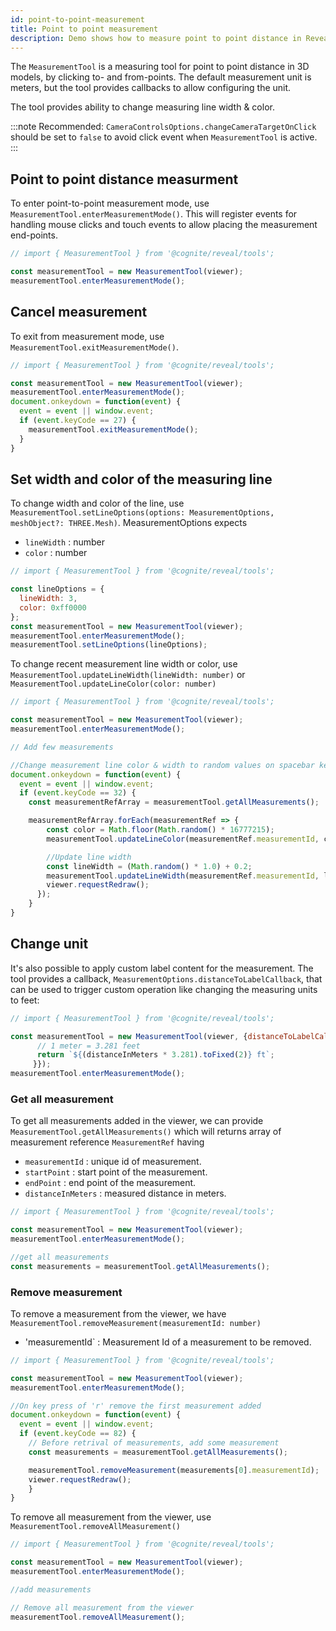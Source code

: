 ```yaml
---
id: point-to-point-measurement
title: Point to point measurement
description: Demo shows how to measure point to point distance in Reveal.
---
```



The `MeasurementTool` is a measuring tool for point to point distance in 3D models, by clicking to- and from-points. The default measurement unit is meters, but the tool provides callbacks to allow configuring the unit.

The tool provides ability to change measuring line width & color.

:::note
Recommended: `CameraControlsOptions.changeCameraTargetOnClick` should be set to `false` to avoid click event when `MeasurementTool` is active.
:::

<DemoWrapper name="Cognite3DViewerDemo" />

## Point to point distance measurment
To enter point-to-point measurement mode, use `MeasurementTool.enterMeasurementMode()`. This will register events for handling mouse clicks and touch events to allow placing the measurement end-points.

```jsx runnable
// import { MeasurementTool } from '@cognite/reveal/tools';

const measurementTool = new MeasurementTool(viewer);
measurementTool.enterMeasurementMode();
```
## Cancel measurement
To exit from measurement mode, use `MeasurementTool.exitMeasurementMode()`.

```jsx runnable
// import { MeasurementTool } from '@cognite/reveal/tools';

const measurementTool = new MeasurementTool(viewer);
measurementTool.enterMeasurementMode();
document.onkeydown = function(event) {
  event = event || window.event;
  if (event.keyCode == 27) {
    measurementTool.exitMeasurementMode();
  }
}
```

## Set width and color of the measuring line
To change width and color of the line, use `MeasurementTool.setLineOptions(options: MeasurementOptions, meshObject?: THREE.Mesh)`. MeasurementOptions expects
  - `lineWidth` : number
  - `color` : number

```jsx runnable
// import { MeasurementTool } from '@cognite/reveal/tools';

const lineOptions = {
  lineWidth: 3,
  color: 0xff0000
};
const measurementTool = new MeasurementTool(viewer);
measurementTool.enterMeasurementMode();
measurementTool.setLineOptions(lineOptions);
```

To change recent measurement line width or color, use `MeasurementTool.updateLineWidth(lineWidth: number)` or `MeasurementTool.updateLineColor(color: number)`

```jsx runnable
// import { MeasurementTool } from '@cognite/reveal/tools';

const measurementTool = new MeasurementTool(viewer);
measurementTool.enterMeasurementMode();

// Add few measurements

//Change measurement line color & width to random values on spacebar key press.
document.onkeydown = function(event) {
  event = event || window.event;
  if (event.keyCode == 32) {
    const measurementRefArray = measurementTool.getAllMeasurements();

    measurementRefArray.forEach(measurementRef => {
        const color = Math.floor(Math.random() * 16777215);
        measurementTool.updateLineColor(measurementRef.measurementId, color);

        //Update line width
        const lineWidth = (Math.random() * 1.0) + 0.2;
        measurementTool.updateLineWidth(measurementRef.measurementId, lineWidth);
        viewer.requestRedraw();
      });
    }
}
```
## Change unit

It's also possible to apply custom label content for the measurement.
The tool provides a callback, `MeasurementOptions.distanceToLabelCallback`, that can be
used to trigger custom operation like changing the measuring units to feet:

```jsx runnable
// import { MeasurementTool } from '@cognite/reveal/tools';

const measurementTool = new MeasurementTool(viewer, {distanceToLabelCallback: (distanceInMeters) => {
      // 1 meter = 3.281 feet
      return `${(distanceInMeters * 3.281).toFixed(2)} ft`;
     }});
measurementTool.enterMeasurementMode();
```

### Get all measurement
To get all measurements added in the viewer, we can provide `MeasurementTool.getAllMeasurements()` which will
returns array of measurement reference `MeasurementRef` having
  - `measurementId` : unique id of measurement.
  - `startPoint` : start point of the measurement.
  - `endPoint` : end point of the measurement.
  - `distanceInMeters` : measured distance in meters.

```jsx
// import { MeasurementTool } from '@cognite/reveal/tools';

const measurementTool = new MeasurementTool(viewer);
measurementTool.enterMeasurementMode();

//get all measurements
const measurements = measurementTool.getAllMeasurements();
```

### Remove measurement
To remove a measurement from the viewer, we have `MeasurementTool.removeMeasurement(measurementId: number)`
  - 'measurementId` : Measurement Id of a measurement to be removed.

```jsx runnable
// import { MeasurementTool } from '@cognite/reveal/tools';

const measurementTool = new MeasurementTool(viewer);
measurementTool.enterMeasurementMode();

//On key press of 'r' remove the first measurement added
document.onkeydown = function(event) {
  event = event || window.event;
  if (event.keyCode == 82) {
    // Before retrival of measurements, add some measurement
    const measurements = measurementTool.getAllMeasurements();

    measurementTool.removeMeasurement(measurements[0].measurementId);
    viewer.requestRedraw();
    }
}
```

To remove all measurement from the viewer, use `MeasurementTool.removeAllMeasurement()`

```jsx
// import { MeasurementTool } from '@cognite/reveal/tools';

const measurementTool = new MeasurementTool(viewer);
measurementTool.enterMeasurementMode();

//add measurements

// Remove all measurement from the viewer
measurementTool.removeAllMeasurement();
```